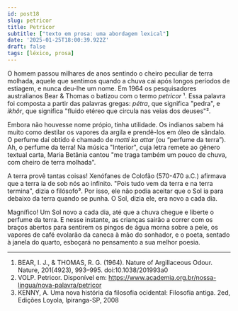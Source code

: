 ```yaml
---
id: post18
slug: petricor
title: Petricor
subtitle: ["texto em prosa: uma abordagem lexical"]
date: '2025-01-25T18:00:39.922Z'
draft: false
tags: [léxico, prosa]
---
```


O homem passou milhares de anos sentindo o cheiro peculiar de terra
molhada, aquele que sentimos quando a chuva cai após longos períodos de estiagem,
e nunca deu-lhe um nome. Em 1964 os pesquisadores australianos
Bear & Thomas o batizou com o termo _petricor_ ¹. Essa palavra foi
composta a partir das palavras gregas: _pétra_, que significa "pedra", e 
_ikhôr_, que significa "fluido etéreo que circula nas veias dos deuses"².

Embora não houvesse nome própio, tinha utilidade. Os indianos sabem há muito como
destilar os vapores da argila e prendê-los em óleo de sândalo. O perfume
daí obtido é chamado de _matti ka attar_ (ou “perfume da terra”). 
Ah, o perfume da terra! Na música "Interior", cuja letra remete ao gênero textual carta, 
Maria Betânia cantou "me traga também um pouco de chuva, com cheiro de terra molhada".

A terra provê tantas coisas! Xenófanes de Colofão (570-470 a.C.) 
afirmava que a terra ia de sob nós ao infinito.
"Pois tudo vem da terra e na terra termina", dizia o filósofo³. Por isso,
ele não podia aceitar que o Sol ia para debaixo da terra quando se punha. O Sol, 
dizia ele, era novo a cada dia.

Magnífico! Um Sol novo a cada dia, até que a chuva chegue e liberte o perfume da terra. 
E nesse instante, as crianças sairão a correr com os braços abertos para sentirem
os pingos de água morna sobre a pele, os vapores de café evolarão da caneca à mão do sonhador,
e o poeta, sentado à janela do quarto, esboçará no pensamento a sua melhor poesia.

---

1. BEAR, I. J., & THOMAS, R. G. (1964). Nature of Argillaceous Odour. Nature, 201(4923), 993–995. doi:10.1038/201993a0
2. VOLP. Petricor. Disponível em: https://www.academia.org.br/nossa-lingua/nova-palavra/petricor
3. KENNY, A. Uma nova história da filosofia ocidental: Filosofia antiga. 2ed, Edições Loyola, Ipiranga-SP, 2008